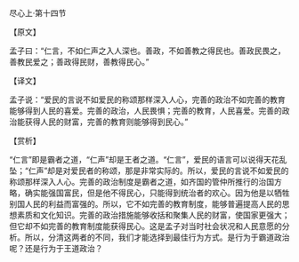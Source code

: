 

尽心上·第十四节

【原文】

孟子曰：“仁言，不如仁声之入人深也。善政，不如善教之得民也。善政民畏之，善教民爱之；善政得民财，善教得民心。”

【译文】

孟子说：“爱民的言说不如爱民的称颂那样深入人心，完善的政治不如完善的教育能够得到人民的喜爱。完善的政治，人民畏惧；完善的教育，人民喜爱。完善的政治能获得人民的财富，完善的教育则能够得到民心。”

【赏析】

“仁言”即是霸者之道，“仁声”却是王者之道。“仁言”，爱民的语言可以说得天花乱坠；“仁声”却是对爱民者的称颂，那是非常实际的。所以，爱民的言说不如爱民的称颂那样深入人心。完善的政治制度是霸者之道，如齐国的管仲所推行的治国方略，确实能强国富民，但是他不得民心，只能得到统治者的欢心。因为他是以牺牲别国人民的利益而富强的。所以，它不如完善的教育制度，能够普遍提高人民的思想素质和文化知识。完善的政治措施能够收括和聚集人民的财富，使国家更强大；但它却不如完善的教育制度能获得民心。这是孟子对当时社会状况和人民意愿的分析。所以，分清这两者的不同，我们才能选择到最佳行为方式。是行为于霸道政治呢？还是行为于王道政治？

